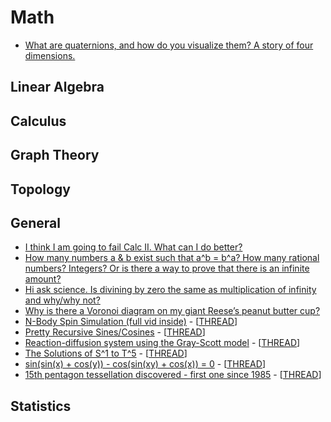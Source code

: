 # Math

- [What are quaternions, and how do you visualize them? A story of four dimensions.](https://www.youtube.com/watch?v=d4EgbgTm0Bg&feature=youtu.be)

## Linear Algebra
## Calculus
## Graph Theory
## Topology
## General
- [I think I am going to fail Calc II. What can I do better?](https://www.reddit.com/r/math/comments/7e3qon/i_think_i_am_going_to_fail_calc_ii_what_can_i_do/) 
- [How many numbers a & b exist such that a\^b = b\^a? How many rational numbers? Integers? Or is there a way to prove that there is an infinite amount?](https://www.reddit.com/r/askscience/comments/5a7chc/how_many_numbers_a_b_exist_such_that_ab_ba_how/)
- [Hi ask science. Is divining by zero the same as multiplication of infinity and why/why not?](https://www.reddit.com/r/askscience/comments/51mlrx/hi_ask_science_is_divining_by_zero_the_same_as/)
- [Why is there a Voronoi diagram on my giant Reese's peanut butter cup?](https://www.reddit.com/r/askscience/comments/2qo7uf/why_is_there_a_voronoi_diagram_on_my_giant_reeses/) 
- [N-Body Spin Simulation (full vid inside)](http://i.imgur.com/ML8SN8j.gifv) - [[THREAD](https://www.reddit.com/r/mathpics/comments/4zazu7/nbody_spin_simulation_full_vid_inside/)]
- [Pretty Recursive Sines/Cosines](http://koaning.io/fluctuating-repetition.html) - [[THREAD](https://www.reddit.com/r/mathpics/comments/4regd2/pretty_recursive_sinescosines/)]
- [Reaction-diffusion system using the Gray-Scott model](https://i.imgur.com/nfFX1ZP.gifv) - [[THREAD](https://www.reddit.com/r/mathpics/comments/4lq9wd/reactiondiffusion_system_using_the_grayscott_model/)]
- [The Solutions of S\^1 to T\^5](http://imgur.com/gallery/NXnBqt5) - [[THREAD](https://www.reddit.com/r/mathpics/comments/4b1vuh/the_solutions_of_s1_to_t5/)]
- [sin(sin(x) + cos(y)) - cos(sin(xy) + cos(x)) = 0](http://i.imgur.com/T44FmZP.png) - [[THREAD](https://www.reddit.com/r/mathpics/comments/44ao1w/sinsinx_cosy_cossinxy_cosx_0/)]
- [15th pentagon tessellation discovered - first one since 1985](http://www.theguardian.com/science/alexs-adventures-in-numberland/2015/aug/10/attack-on-the-pentagon-results-in-discovery-of-new-mathematical-tile#img-1) - [[THREAD](https://www.reddit.com/r/mathpics/comments/3grsin/15th_pentagon_tessellation_discovered_first_one/)] 

## Statistics

